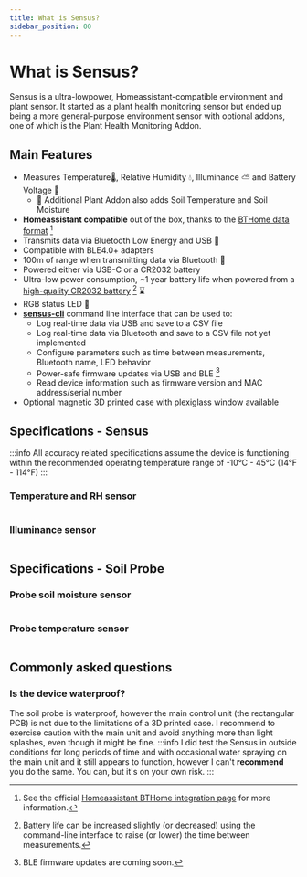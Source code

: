 ```yaml
---
title: What is Sensus?
sidebar_position: 00
---
```



# What is Sensus?

Sensus is a ultra-lowpower, Homeassistant-compatible environment and plant sensor. It started as a plant health monitoring sensor but ended up being a more general-purpose environment sensor with optional addons, one of which is the Plant Health Monitoring Addon.

<div style={{display:'flex', width: "100%", justifyContent: 'center', gap: '10px', flexWrap: 'wrap'}}>
    <ZoomImage src='/img/introduction.jpg' style={{maxHeight: '350px'}}/>
    <ZoomImage src='/img/wall-mounted.jpg' style={{maxHeight: '350px'}}/>
</div>

## Main Features

- Measures Temperature🌡️, Relative Humidity 💧, Illuminance ⛅ and Battery Voltage 🔋
    - 🌱 Additional Plant Addon also adds Soil Temperature and Soil Moisture
- **Homeassistant compatible** out of the box, thanks to the [BTHome data format](https://bthome.io/format/) [^1]
- Transmits data via Bluetooth Low Energy and USB 🔌
- Compatible with BLE4.0+ adapters
- 100m of range when transmitting data via Bluetooth 📶 
- Powered either via USB-C or a CR2032 battery 
- Ultra-low power consumption, ~1 year battery life when powered from a [high-quality CR2032 battery](https://www.tme.eu/Document/8eb9b28999c260b79094c97a20531f07/cr2032-p.pdf) [^2] ⌛
- RGB status LED 🚦
- [**sensus-cli**](https://github.com/Ardelean-Calin/sensus-cli) command line interface that can be used to:
    - Log real-time data via USB and save to a CSV file
    - Log real-time data via Bluetooth and save to a CSV file not yet implemented
    - Configure parameters such as time between measurements, Bluetooth name, LED behavior
    - Power-safe firmware updates via USB and BLE [^3]
    - Read device information such as firmware version and MAC address/serial number
- Optional magnetic 3D printed case with plexiglass window available

## Specifications - Sensus 

:::info
All accuracy related specifications assume the device is functioning within the recommended operating temperature range of -10°C - 45°C (14°F - 114°F)
:::

<Table values={{
    "Operating voltage": "1.7V - 3.6V", 
    "Supply current (while on battery)": "24μA typ.", 
    "Operating temperature": "-10°C - 45°C (14°F - 114°F)", 
    "Operating relative humidity": "any %"
}}/>


### Temperature and RH sensor
<Table values={{
    "Sensor": "Sensirion SHTC3", 
    "Temperature range": "-40 - 125°C (-40 - 257°F)",
    "Typical temperature accuracy": "±0.2°C (±0.36°F)",
    "Maximum temperature accuracy": "±0.5°C (±0.9°F)",
    "Humidity range": "0 - 100%",
    "Typical relative humidity accuracy": "±2%",
}}/>


### Illuminance sensor
<Table values={{
    "Sensor": "Texas Instruments OPT3001", 
    "Measurement range": "0 Lux - 83865.6 Lux",
}}/>

## Specifications - Soil Probe

### Probe soil moisture sensor
<Table values={{
    "Sensor": "Custom RC oscillator", 
    "Type": "Capacitive; non-contact",
    "Measurement frequency": "10kHz - 2MHz",
    "Calibration": "Calibrateable via CLI"
}}/>

### Probe temperature sensor
<Table values={{
    "Sensor": "Texas Instruments TMP112", 
    "Measurement range": "-40 - 125°C (-40 - 257°F)",
    "Typical accuracy": "±0.5°C (±0.9°F)",
    "Maximum accuracy": "±1.0°C (±1.8°F)"
}}/>

## Commonly asked questions
### Is the device waterproof?
The soil probe is waterproof, however the main control unit (the rectangular PCB) is not due to the limitations of a
3D printed case.
I recommend to exercise caution with the main unit and avoid anything more than light splashes, even though it might be fine.
:::info
I did test the Sensus in outside conditions for long periods of time and with occasional water spraying on the main unit and it still appears to function, however I can't **recommend**
you do the same. You can, but it's on your own risk.
:::

[^1]: See the official [Homeassistant BTHome integration page](https://www.home-assistant.io/integrations/bthome) for more information.
[^2]: Battery life can be increased slightly (or decreased) using the command-line interface to raise (or lower) the time between measurements.
[^3]: BLE firmware updates are coming soon.
